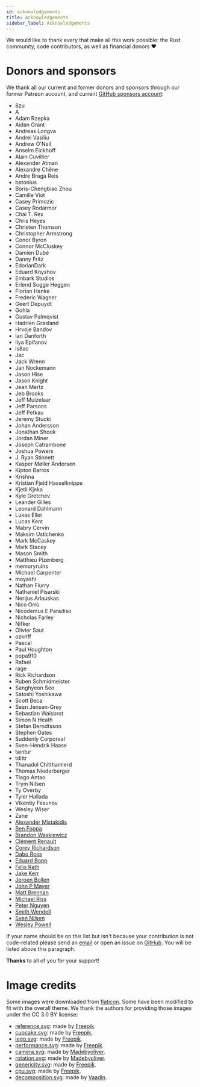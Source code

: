 ```yaml
---
id: acknowledgements
title: Acknowledgements
sidebar_label: Acknowledgements
---
```


We would like to thank every that make all this work possible: the Rust community,
code contributors, as well as financial donors ♥

# Donors and sponsors

We thank all our current and former donors and sponsors through our former
Patreon account, and current [GitHub sponsors account](https://github.com/sponsors/dimforge):

* 8zu
* A
* Adam Rzepka
* Aidan Grant
* Andreas Longva
* Andrei Vasiliu
* Andrew O'Neil
* Anselm Eickhoff
* Alain Cuvillier
* Alexander Atman
* Alexandre Chêne
* Andre Braga Reis
* batonius
* Boris-Chengbiao Zhou
* Camille Viot
* Casey Primozic
* Casey Rodarmor
* Chai T. Rex
* Chris Heyes
* Christen Thomson
* Christopher Armstrong
* Conor Byron
* Connor McCluskey
* Damien Dubé
* Danny Fritz
* EdorianDark
* Eduard Knyshov
* Embark Studios
* Erlend Sogge Heggen
* Florian Hanke
* Frederic Wagner
* Geert Depuydt
* Gohla
* Gustav Palmqvist
* Hadrien Grasland
* Hrvoje Bandov
* Ian Danforth
* Ilya Epifanov
* is8ac
* Jac
* Jack Wrenn
* Jan Nockemann
* Jason Hise
* Jason Knight
* Jean Mertz
* Jeb Brooks
* Jeff Muizelaar
* Jeff Parsons
* Jeff Petkau
* Jeremy Stucki
* Johan Andersson
* Jonathan Shook
* Jordan Miner
* Joseph Catrambone
* Joshua Powers
* J. Ryan Stinnett
* Kasper Møller Andersen
* Kipton Barros
* Krishna
* Kristian Fjeld Hasselknippe
* Kjetil Kjeka
* Kyle Gretchev
* Leander Gilles
* Leonard Dahlmann
* Lukas Eller
* Lucas Kent
* Mabry Cervin
* Maksim Ustichenko
* Mark McCaskey
* Mark Stacey
* Mason Smith
* Matthieu Pizenberg
* memoryruins
* Michael Carpenter
* moyashi
* Nathan Flurry
* Nathaniel Pisarski
* Nerijus Arlauskas
* Nico Orrù
* Nicodemus E Paradiso
* Nicholas Farley
* Nifker
* Olivier Saut
* ozkriff
* Pascal
* Paul Houghton
* popa910
* Rafael
* rage
* Rick Richardson
* Ruben Schmidmeister
* Sanghyeon Seo
* Satoshi Yoshikawa
* Scott Beca
* Sean Jensen-Grey
* Sebastian Waisbrot
* Simon N Heath
* Stefan Berndtsson
* Stephen Oates
* Suddenly Corporeal
* Sven-Hendrik Haase
* taintur
* tdittr
* Thanadol Chitthamlerd
* Thomas Niederberger
* Tiago Antao
* Trym Nilsen
* Ty Overby
* Tyler Hallada
* Vikentiy Fesunov
* Wesley Wiser
* Zane
* [Alexander Mistakidis](https://github.com/aamistak)
* [Ben Foppa](https://github.com/bfops)
* [Brandon Waskiewicz](https://github.com/brandonw)
* [Clément Renault](https://github.com/Kerollmops)
* [Corey Richardson](https://github.com/cmr)
* [Dabo Ross](https://github.com/daboross)
* [Eduard Bopp](https://github.com/aepsil0n)
* [Felix Rath](https://github.com/Futile)
* [Jake Kerr](https://github.com/jakerr)
* [Jeroen Bollen](https://github.com/Binero)
* [John P Mayer](https://github.com/johnpmayer)
* [Matt Brennan](https://github.com/quarterto)
* [Michael Riss](https://github.com/MichaelRiss)
* [Peter Nguyen](https://github.com/artichokes)
* [Smith Wendell](https://github.com/wackywendell)
* [Sven Nilsen](https://github.com/bvssvni)
* [Wesley Powell](https://github.com/wspowell)


If your name should be on this list but isn't because your contribution is not
code-related please send an [email](mailto:developer@crozet.re) or open an
issue on [GitHub](https://github.com/dimforge/rapier/issues). You will be
listed above this paragraph.

**Thanks** to all of you for your support!

# Image credits
Some images were downloaded from [flaticon](https://www.flaticon.com). Some have
been modified to fit with the overall theme. We thank the authors for providing
those images under the CC 3.0 BY license:

* <u>reference.svg</u>: made by [Freepik](https://www.freepik.com).
* <u>cupcake.svg</u>: made by [Freepik](https://www.freepik.com).
* <u>lego.svg</u>: made by [Freepik](https://www.freepik.com).
* <u>performance.svg</u>: made by [Freepik](https://www.freepik.com).
* <u>camera.svg</u>: made by [Madebyoliver](https://www.flaticon.com/authors/madebyoliver).
* <u>rotation.svg</u>: made by [Madebyoliver](https://www.flaticon.com/authors/madebyoliver).
* <u>genericity.svg</u>: made by [Freepik](https://www.freepik.com).
* <u>cpu.svg</u>: made by [Freepik](https://www.freepik.com).
* <u>decomposition.svg</u>: made by [Vaadin](https://www.flaticon.com/authors/vaadin).
